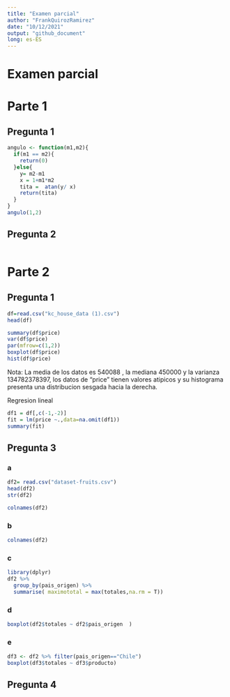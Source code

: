 ---
title: "Examen parcial"
author: "FrankQuirozRamirez"
date: "10/12/2021"
output: "github_document"
long: es-ES
---
# Examen parcial 
# Parte 1
## Pregunta 1
```{r}
angulo <- function(m1,m2){
  if(m1 == m2){
    return(0)
  }else{
    y= m2-m1
    x = 1+m1*m2
    tita =  atan(y/ x)
    return(tita)
  }
}
angulo(1,2)
```
## Pregunta 2
```{r}

```

# Parte 2

## Pregunta 1
```{r}
df=read.csv("kc_house_data (1).csv")
head(df)
```
```{r}
summary(df$price)
var(df$price)
par(mfrow=c(1,2))
boxplot(df$price)
hist(df$price)
```
Nota: La media de los datos es 540088 , la mediana 450000 y la varianza 134782378397, los datos de "price" tienen valores atipicos y su histograma presenta una distribucion sesgada hacia la derecha.

Regresion lineal

```{r}
df1 = df[,c(-1,-2)]
fit = lm(price ~.,data=na.omit(df1))
summary(fit)
```
## Pregunta 3

### a
```{r}
df2= read.csv("dataset-fruits.csv")
head(df2)
str(df2)
```

```{r}
colnames(df2)
```
### b
```{r}
colnames(df2)
```

### c
```{r}
library(dplyr)
df2 %>%
  group_by(pais_origen) %>%
  summarise( maximototal = max(totales,na.rm = T))
```

### d
```{r}
boxplot(df2$totales ~ df2$pais_origen  )
```

### e
```{r}
df3 <- df2 %>% filter(pais_origen=="Chile")
boxplot(df3$totales ~ df3$producto)
```
## Pregunta 4


